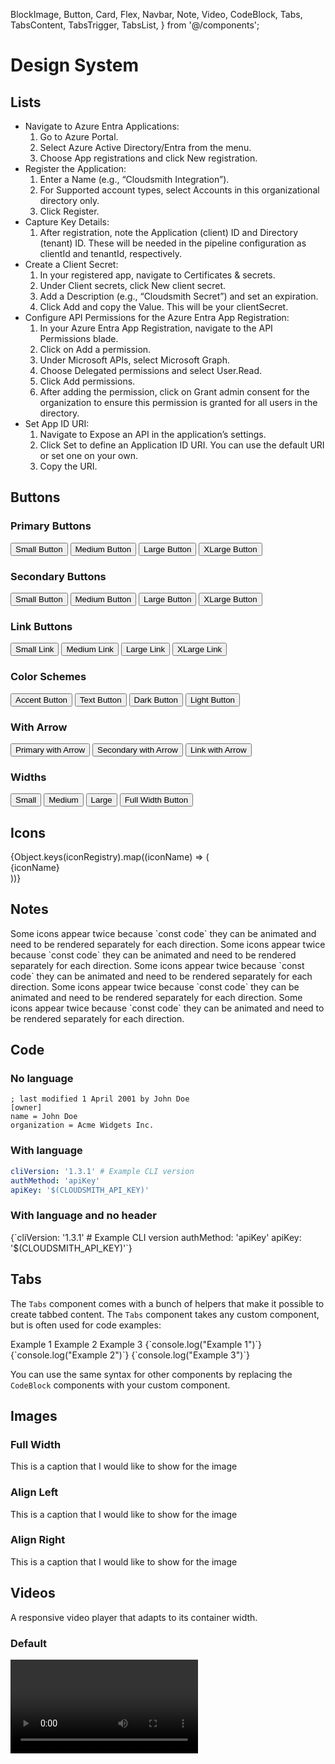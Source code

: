   BlockImage,
  Button,
  Card,
  Flex,
  Navbar,
  Note,
  Video,
  CodeBlock,
  Tabs,
  TabsContent,
  TabsTrigger,
  TabsList,
} from '@/components';


# Design System

## Lists

- Navigate to Azure Entra Applications:
  1. Go to Azure Portal.
  2. Select Azure Active Directory/Entra from the menu.
  3. Choose App registrations and click New registration.
- Register the Application:
  1. Enter a Name (e.g., “Cloudsmith Integration”).
  2. For Supported account types, select Accounts in this organizational directory only.
  3. Click Register.
- Capture Key Details:
  1. After registration, note the Application (client) ID and Directory (tenant) ID. These will be needed in the pipeline configuration as clientId and tenantId, respectively.
- Create a Client Secret:
  1. In your registered app, navigate to Certificates & secrets.
  2. Under Client secrets, click New client secret.
  3. Add a Description (e.g., “Cloudsmith Secret”) and set an expiration.
  4. Click Add and copy the Value. This will be your clientSecret.
- Configure API Permissions for the Azure Entra App Registration:
  1. In your Azure Entra App Registration, navigate to the API Permissions blade.
  2. Click on Add a permission.
  3. Under Microsoft APIs, select Microsoft Graph.
  4. Choose Delegated permissions and select User.Read.
  5. Click Add permissions.
  6. After adding the permission, click on Grant admin consent for the organization to ensure this permission is granted for all users in the directory.
- Set App ID URI:
  1. Navigate to Expose an API in the application’s settings.
  2. Click Set to define an Application ID URI. You can use the default URI or set one on your own.
  3. Copy the URI.

## Buttons

### Primary Buttons

<Flex gap="m" align="center">
  <Button href="/" size="small">
    Small Button
  </Button>
  <Button href="/">Medium Button</Button>
  <Button href="/" size="large">
    Large Button
  </Button>
  <Button href="/" size="xlarge">
    XLarge Button
  </Button>
</Flex>

### Secondary Buttons

<Flex gap="m" align="center">
  <Button href="/" variant="secondary" size="small">
    Small Button
  </Button>
  <Button href="/" variant="secondary">
    Medium Button
  </Button>
  <Button href="/" variant="secondary" size="large">
    Large Button
  </Button>
  <Button href="/" variant="secondary" size="xlarge">
    XLarge Button
  </Button>
</Flex>

### Link Buttons

<Flex gap="m" align="center">
  <Button href="/" variant="link" size="small">
    Small Link
  </Button>
  <Button href="/" variant="link">
    Medium Link
  </Button>
  <Button href="/" variant="link" size="large">
    Large Link
  </Button>
  <Button href="/" variant="link" size="xlarge">
    XLarge Link
  </Button>
</Flex>

### Color Schemes

<Flex gap="m" align="center">
  <Button href="/" colorScheme="accent">
    Accent Button
  </Button>
  <Button href="/" colorScheme="text">
    Text Button
  </Button>
  <Button href="/" colorScheme="dark">
    Dark Button
  </Button>
  <Button href="/" colorScheme="light">
    Light Button
  </Button>
</Flex>

### With Arrow

<Flex gap="m" align="center">
  <Button href="/" withArrow>
    Primary with Arrow
  </Button>
  <Button href="/" variant="secondary" withArrow>
    Secondary with Arrow
  </Button>
  <Button href="/" variant="link" withArrow>
    Link with Arrow
  </Button>
</Flex>

### Widths

<Flex gap="m" align="center">
  <Button href="/" width="small">
    Small
  </Button>
  <Button href="/" width="medium">
    Medium
  </Button>
  <Button href="/" width="large">
    Large
  </Button>
  <Button href="/" width="full">
    Full Width Button
  </Button>
</Flex>

## Icons

<div className={styles.iconGrid}>
  {Object.keys(iconRegistry).map((iconName) => (
    <div key={iconName} className={styles.iconWrapper}>
      <Icon name={iconName} as="svg" title={iconName} width={24} height={24} />
      <span className={styles.iconName}>{iconName}</span>
    </div>
  ))}
</div>

## Notes

<Note>
  Some icons appear twice because `const code` they can be animated and need to be rendered separately for
  each direction.
</Note>

<Note variant="tip">
  Some icons appear twice because `const code` they can be animated and need to be rendered separately for
  each direction.
</Note>

<Note variant="important">
  Some icons appear twice because `const code` they can be animated and need to be rendered separately for
  each direction.
</Note>

<Note variant="warning">
  Some icons appear twice because `const code` they can be animated and need to be rendered separately for
  each direction.
</Note>

<Note variant="caution">
  Some icons appear twice because `const code` they can be animated and need to be rendered separately for
  each direction.
</Note>

## Code

### No language

```
; last modified 1 April 2001 by John Doe
[owner]
name = John Doe
organization = Acme Widgets Inc.
```

### With language

```yaml
cliVersion: '1.3.1' # Example CLI version
authMethod: 'apiKey'
apiKey: '$(CLOUDSMITH_API_KEY)'
```

### With language and no header

<CodeBlock lang="yaml" header={false}>
  {`cliVersion: '1.3.1' # Example CLI version
authMethod: 'apiKey'
apiKey: '$(CLOUDSMITH_API_KEY)'`}
</CodeBlock>

## Tabs

The `Tabs` component comes with a bunch of helpers that make it possible to create tabbed content.
The `Tabs` component takes any custom component, but is often used for code examples:

<Tabs defaultValue="example1">
  <TabsList>
    <TabsTrigger value="example1">Example 1</TabsTrigger>
    <TabsTrigger value="example2">Example 2</TabsTrigger>
    <TabsTrigger value="example3">Example 3</TabsTrigger>
  </TabsList>
  <TabsContent value="example1">
    <CodeBlock lang="js" header={false}>
      {`console.log("Example 1")`}
    </CodeBlock>
  </TabsContent>
  <TabsContent value="example2">
    <CodeBlock lang="js" header={false}>
      {`console.log("Example 2")`}
    </CodeBlock>
  </TabsContent>
  <TabsContent value="example3">
    <CodeBlock lang="js" header={false}>
      {`console.log("Example 3")`}
    </CodeBlock>
  </TabsContent>
</Tabs>

You can use the same syntax for other components by replacing the `CodeBlock` components with your custom component.

## Images

### Full Width

<BlockImage src={horizontalImage} alt="Image alternative text">
  This is a caption that I would like to show for the image
</BlockImage>

### Align Left

<BlockImage align="left" src={verticalImage} alt="Image alternative text">
  This is a caption that I would like to show for the image
</BlockImage>

### Align Right

<BlockImage align="right" src={verticalImage} alt="Image alternative text">
  This is a caption that I would like to show for the image
</BlockImage>

## Videos

A responsive video player that adapts to its container width.

### Default

<Video wistiaId="r5d3j2nz4m" />

### Poster Image

<Video wistiaId="oifkgmxnkb" posterImage="https://i.vimeocdn.com/video/1666844499-1666844499_1280x720.jpg" />

### Resumable

<Video wistiaId="0x8do0ucl8" resumable />

## Cards

<Flex gap="l" align="stretch">
  <Card
    title="Getting Started Guide"
    description="This is a Card with a description and default size (m)"
    href="/"
    linkText="Go to guide"
    icon="utility/documentation"
  />
  <Card
    title="Setting Your Security Policies Guide"
    description="Dorem ipsum dolor sit amet, consectetur adipiscing elit. Nunc vulputate libero et velit interdum, ac aliquet odio mattis."
    href="/"
    linkText="Go to guide"
    icon="utility/guide"
  />
  <Card
    title="Integrating your preferred package format with Cloudsmith"
    description="Dorem ipsum dolor sit amet, consectetur adipiscing elit. Nunc vulputate libero et velit interdum, ac aliquet odio mattis."
    href="/"
    linkText="Go to documentation"
    icon="utility/guide"
  />
  <Card
    title="Integrating your preferred package format with Cloudsmith"
    description="Dorem ipsum dolor sit amet, consectetur adipiscing elit. Nunc vulputate libero et velit interdum, ac aliquet odio mattis."
    href="/"
    linkText="Go to documentation"
    icon="utility/guide"
  />
</Flex>

### Large

<Flex gap="l" align="stretch">
  <Card title="Dependencies" href="/" linkText="For Developers" icon="utility/documentation" size="l" />
  <Card title="Deployment" href="/" linkText="For Operations" icon="utility/guide" size="l" />
  <Card title="Distribution" href="/" linkText="For Vendors" icon="utility/api" size="l" />
</Flex>

### Thirds

<Flex gap="l" align="stretch">
  <Card
    title="Dependencies"
    href="/"
    linkText="For Developers"
    icon="utility/documentation"
    size="l"
    width="third"
  />
  <Card title="Deployment" href="/" linkText="For Operations" icon="utility/guide" size="l" width="third" />
  <Card title="Distribution" href="/" linkText="For Vendors" icon="utility/api" size="l" width="third" />
</Flex>

### Halves

<Flex gap="l" align="stretch">
  <Card
    title="Dependencies"
    href="/"
    linkText="For Developers"
    icon="utility/documentation"
    size="l"
    width="half"
  />
  <Card title="Deployment" href="/" linkText="For Operations" icon="utility/guide" size="l" width="half" />
</Flex>

### Full

<Flex gap="l" align="stretch">
  <Card
    title="This is a full width card"
    href="/"
    linkText="Go to documentation"
    icon="utility/documentation"
    size="l"
    width="full"
  />
</Flex>

## Navbar

<Navbar />
